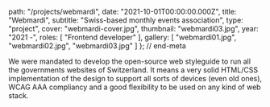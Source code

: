 
  path: "/projects/webmardi",
  date: "2021-10-01T00:00:00.000Z",
  title: "Webmardi",
  subtitle: "Swiss-based monthly events association",
  type: "project",
  cover: "webmardi-cover.jpg",
  thumbnail: "webmardi03.jpg",
  year: "2021 -",
  roles: [
    "Frontend developer"
  ],
  gallery: [
    "webmardi01.jpg",
    "webmardi02.jpg",
    "webmardi03.jpg"
  ]
}; // end-meta

We were mandated to develop the open-source web styleguide to run all the governments websites of Switzerland. It means a very solid HTML/CSS implementation of the design to support all sorts of devices (even old ones), WCAG AAA compliancy and a good flexibility to be used on any kind of web stack. 
